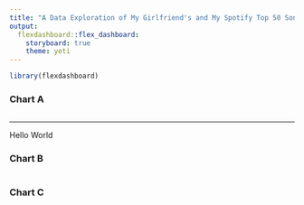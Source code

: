```yaml
---
title: "A Data Exploration of My Girlfriend's and My Spotify Top 50 Songs"
output: 
  flexdashboard::flex_dashboard:
    storyboard: true
    theme: yeti
---
```


```r
library(flexdashboard)
```


### Chart A

```r

```

*** 

Hello World



### Chart B

```r

```

### Chart C

```r

```

